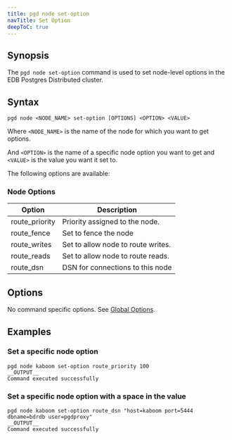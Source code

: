 ```yaml
---
title: pgd node set-option
navTitle: Set Option
deepToC: true
---
```


## Synopsis

The `pgd node set-option` command is used to set node-level options in the EDB Postgres Distributed cluster.

## Syntax

```plaintext
pgd node <NODE_NAME> set-option [OPTIONS] <OPTION> <VALUE>
```

Where `<NODE_NAME>` is the name of the node for which you want to get options.

And `<OPTION>` is the name of a specific node option you want to get and `<VALUE>` is the value you want it set to.  

The following options are available:

### Node Options

| Option         | Description                        |
|----------------|------------------------------------|
| route_priority | Priority assigned to the node.     |
| route_fence    | Set to fence the node              |
| route_writes   | Set to allow node to route writes. |
| route_reads    | Set to allow node to route reads.  |
| route_dsn      | DSN for connections to this node   |

## Options

No command specific options. See [Global Options](/pgd/latest/cli/command_ref/#global-options).

## Examples

### Set a specific node option

```shell
pgd node kaboom set-option route_priority 100
__OUTPUT__
Command executed successfully
```

### Set a specific node option with a space in the value

```shell
pgd node kaboom set-option route_dsn "host=kaboom port=5444 dbname=bdrdb user=pgdproxy"
__OUTPUT__
Command executed successfully
```
